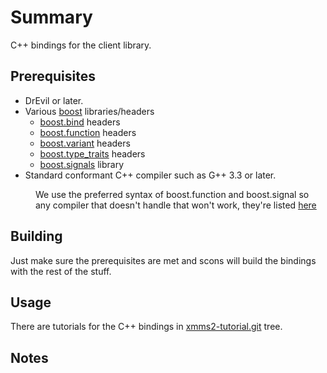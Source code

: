 {{Update}}
{{ComponentHeader}}

= Summary =
C++ bindings for the client library.

== Prerequisites ==

* DrEvil or later.
* Various [http://www.boost.org boost] libraries/headers
** [http://www.boost.org/libs/bind/bind.html boost.bind] headers
** [http://www.boost.org/libs/function/index.html boost.function] headers
** [http://www.boost.org/libs/variant/index.html boost.variant] headers
** [http://www.boost.org/libs/type_traits/index.html boost.type_traits] headers
** [http://www.boost.org/libs/signals/index.html boost.signals] library
* Standard conformant C++ compiler such as G++ 3.3 or later.
: We use the preferred syntax of boost.function and boost.signal so any compiler that doesn't handle that won't work, they're listed [http://www.boost.org/doc/html/signals/tutorial.html#id2731333 here]

== Building ==

Just make sure the prerequisites are met and scons will build the bindings with the rest of the stuff.

== Usage ==

There are tutorials for the C++ bindings in [http://git.xmms.se/?p=xmms2-tutorial.git;a=tree;f=c%2B%2B xmms2-tutorial.git] tree.

== Notes ==

{{Bug|845}}